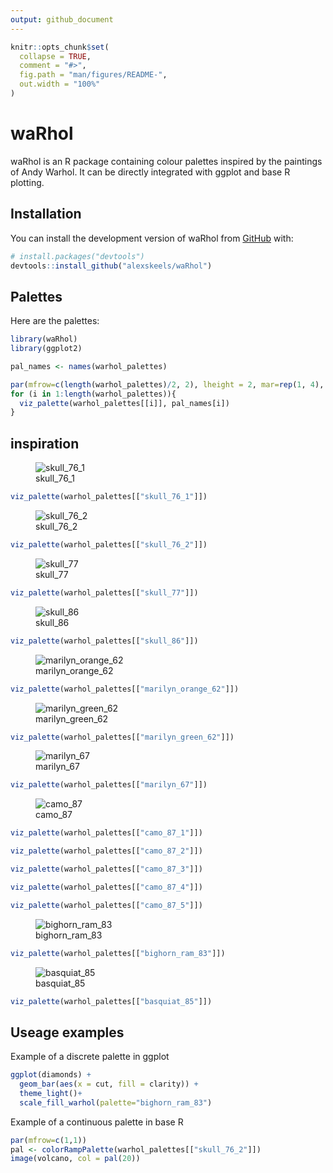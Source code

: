 ```yaml
---
output: github_document
---
```


<!-- README.md is generated from README.Rmd. Please edit that file -->

```r
knitr::opts_chunk$set(
  collapse = TRUE,
  comment = "#>",
  fig.path = "man/figures/README-",
  out.width = "100%"
)
```

# waRhol

<!-- badges: start -->
<!-- badges: end -->

waRhol is an R package containing colour palettes inspired by the paintings of Andy Warhol. It can be directly integrated with ggplot and base R plotting.

## Installation

You can install the development version of waRhol from [GitHub](https://github.com/) with:

```r
# install.packages("devtools")
devtools::install_github("alexskeels/waRhol")
```

## Palettes

Here are the palettes:

```r
library(waRhol)
library(ggplot2)

pal_names <- names(warhol_palettes)

par(mfrow=c(length(warhol_palettes)/2, 2), lheight = 2, mar=rep(1, 4), adj = 0)
for (i in 1:length(warhol_palettes)){
  viz_palette(warhol_palettes[[i]], pal_names[i])
}

```

## inspiration

![skull_76_1](files/Warhol_Skull_1976.jpg)
```r
viz_palette(warhol_palettes[["skull_76_1"]])
```

![skull_76_2](files/Warhol_Skull.PNG)
```r
viz_palette(warhol_palettes[["skull_76_2"]])
```

![skull_77](files/Warhol_Skull_1977.jpg)
```r
viz_palette(warhol_palettes[["skull_77"]])
```

![skull_86](files/Warhol_Skull_1986.PNG)
```r
viz_palette(warhol_palettes[["skull_86"]])
```

![marilyn_orange_62](files/Warhol_Marilyn_Orange_1962.PNG)
```r
viz_palette(warhol_palettes[["marilyn_orange_62"]])
```

![marilyn_green_62](files/Warhol_Marilyn_Green_1962.PNG)

```r
viz_palette(warhol_palettes[["marilyn_green_62"]])
```

![marilyn_67](files/Warhol_Marilyn_1967.jpg)
```r
viz_palette(warhol_palettes[["marilyn_67"]])
```

![camo_87](files/Warhol_Camoflague_1987.jpg)

```r
viz_palette(warhol_palettes[["camo_87_1"]])

viz_palette(warhol_palettes[["camo_87_2"]])

viz_palette(warhol_palettes[["camo_87_3"]])

viz_palette(warhol_palettes[["camo_87_4"]])

viz_palette(warhol_palettes[["camo_87_5"]])
```

![bighorn_ram_83](files/Warhol_BighornRam_1983.PNG)
```r
viz_palette(warhol_palettes[["bighorn_ram_83"]])
```

![basquiat_85](files/Warhol_Basquiat_1985.jpg)
```r
viz_palette(warhol_palettes[["basquiat_85"]])
```

## Useage examples

Example of a discrete palette in ggplot

```r

ggplot(diamonds) + 
  geom_bar(aes(x = cut, fill = clarity)) +
  theme_light()+
  scale_fill_warhol(palette="bighorn_ram_83")
```

Example of a continuous palette in base R

```r
par(mfrow=c(1,1))
pal <- colorRampPalette(warhol_palettes[["skull_76_2"]])
image(volcano, col = pal(20))
```


